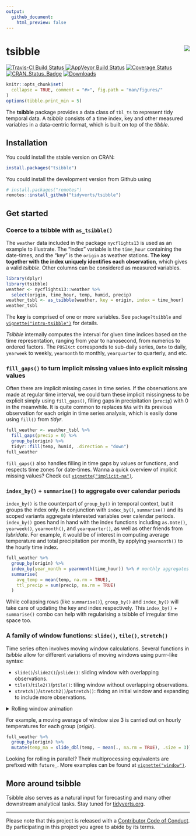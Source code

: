 ```yaml
---
output: 
  github_document:
    html_preview: false
---
```


<!-- README.md is generated from README.Rmd. Please edit that file -->

# tsibble <img src="man/figures/logo.png" align="right" />

[![Travis-CI Build Status](https://travis-ci.org/tidyverts/tsibble.svg?branch=master)](https://travis-ci.org/tidyverts/tsibble)
[![AppVeyor Build Status](https://ci.appveyor.com/api/projects/status/github/tidyverts/tsibble?branch=master&svg=true)](https://ci.appveyor.com/project/tidyverts/tsibble)
[![Coverage Status](https://codecov.io/gh/tidyverts/tsibble/branch/master/graph/badge.svg)](https://codecov.io/github/tidyverts/tsibble?branch=master)
[![CRAN_Status_Badge](http://www.r-pkg.org/badges/version/tsibble)](https://cran.r-project.org/package=tsibble)
[![Downloads](http://cranlogs.r-pkg.org/badges/tsibble?color=brightgreen)](https://cran.r-project.org/package=tsibble)

```r
knitr::opts_chunk$set(
  collapse = TRUE, comment = "#>", fig.path = "man/figures/"
)
options(tibble.print_min = 5)
```

The **tsibble** package provides a data class of `tbl_ts` to represent tidy temporal data. A *tsibble* consists of a time index, key and other measured variables in a data-centric format, which is built on top of the *tibble*.

## Installation

You could install the stable version on CRAN:

```r
install.packages("tsibble")
```

You could install the development version from Github using

```r
# install.packages("remotes")
remotes::install_github("tidyverts/tsibble")
```

## Get started

### Coerce to a tsibble with `as_tsibble()`

The `weather` data included in the package `nycflights13` is used as an example to illustrate. The "index" variable is the `time_hour` containing the date-times, and the "key" is the `origin` as weather stations. **The key together with the index uniquely identifies each observation**, which gives a valid *tsibble*. Other columns can be considered as measured variables.

```r
library(dplyr)
library(tsibble)
weather <- nycflights13::weather %>% 
  select(origin, time_hour, temp, humid, precip)
weather_tsbl <- as_tsibble(weather, key = origin, index = time_hour)
weather_tsbl
```

The **key** is comprised of one or more variables. See `package?tsibble` and [`vignette("intro-tsibble")`](http://tsibble.tidyverts.org/articles/intro-tsibble.html) for details.

*Tsibble* internally computes the interval for given time indices based on the time representation, ranging from year to nanosecond, from numerics to ordered factors. The `POSIXct` corresponds to sub-daily series, `Date` to daily, `yearweek` to weekly, `yearmonth` to monthly, `yearquarter` to quarterly, and etc.

### `fill_gaps()` to turn implicit missing values into explicit missing values

Often there are implicit missing cases in time series. If the observations are made at regular time interval, we could turn these implicit missingness to be explicit simply using `fill_gaps()`, filling gaps in precipitation (`precip`) with 0 in the meanwhile. It is quite common to replaces `NA`s with its previous observation for each origin in time series analysis, which is easily done using `fill()` from *tidyr*.

```r
full_weather <- weather_tsbl %>%
  fill_gaps(precip = 0) %>% 
  group_by(origin) %>% 
  tidyr::fill(temp, humid, .direction = "down")
full_weather
```

`fill_gaps()` also handles filling in time gaps by values or functions, and respects time zones for date-times. Wanna a quick overview of implicit missing values? Check out [`vignette("implicit-na")`](http://tsibble.tidyverts.org/articles/implicit-na.html).

### `index_by()` + `summarise()` to aggregate over calendar periods

`index_by()` is the counterpart of `group_by()` in temporal context, but it groups the index only. In conjunction with `index_by()`, `summarise()` and its scoped variants aggregate interested variables over calendar periods. `index_by()` goes hand in hand with the index functions including `as.Date()`, `yearweek()`, `yearmonth()`, and `yearquarter()`, as well as other friends from *lubridate*. For example, it would be of interest in computing average temperature and total precipitation per month, by applying `yearmonth()` to the hourly time index.

```r
full_weather %>%
  group_by(origin) %>%
  index_by(year_month = yearmonth(time_hour)) %>% # monthly aggregates
  summarise(
    avg_temp = mean(temp, na.rm = TRUE),
    ttl_precip = sum(precip, na.rm = TRUE)
  )
```

While collapsing rows (like `summarise()`), `group_by()` and `index_by()` will take care of updating the key and index respectively. This `index_by()` + `summarise()` combo can help with regularising a tsibble of irregular time space too.

### A family of window functions: `slide()`, `tile()`, `stretch()`

Time series often involves moving window calculations. Several functions in *tsibble* allow for different variations of moving windows using purrr-like syntax:

* `slide()`/`slide2()`/`pslide()`: sliding window with overlapping observations.
* `tile()`/`tile2()`/`ptile()`: tiling window without overlapping observations.
* `stretch()`/`stretch2()`/`pstretch()`: fixing an initial window and expanding to include more observations.

<details><summary>Rolling window animation</summary>

```r
library(tidyverse)
library(gganimate)
reveal_group <- function(data, group){
  group <- enquo(group)
  data <- as_tibble(data)
  data <- transmute(
    data, !! group,
    .dt = map(map(!! group, seq_len), function(groups, data) {
      data <- filter(data, !! group %in% groups)
      select(data, !! expr(-!! group))
    }, data
  ))
  unnest(data, .dt)
}
tourism_melb <- tourism %>% 
  filter(Region == "Melbourne", Purpose == "Holiday")
types <- forcats::fct_inorder(c("Slide", "Tile", "Stretch"))
slide_window <- slider(tourism_melb$Quarter, .size = 4) %>%
  map_dfr(function(x) tibble(xmin = min(x), xmax = max(x))) %>%
  mutate(ymin = -Inf, ymax = Inf, group = row_number(), type = types[1])
slide_mean <- tourism_melb %>%
  mutate(ma = slide_dbl(Trips, ~ mean(.x), .size = 4, .align = "r")) %>%
  mutate(group = pmax(0, row_number() - 3), type = types[1])
slide_revealed <- slide_mean %>%
  reveal_group(group)

tile_window <- tiler(tourism_melb$Quarter, .size = 4) %>%
  map_dfr(function(x) tibble(xmin = min(x), xmax = max(x))) %>%
  mutate(ymin = -Inf, ymax = Inf, type = types[2])
tile_window <- tile_window[c(rep(1:20, each = 4)), ] %>% 
  mutate(group = row_number())
tile_mean <- tibble(
    Quarter = do.call("c", tile(tourism_melb$Quarter, ~ .x[2], .size = 4)),
    ma = tile_dbl(tourism_melb$Trips, ~ mean(.x), .size = 4),
    type = types[2]
  )
tile_mean <- tile_mean[c(rep(1:20, each = 4)), ] %>% 
  mutate(group = row_number())
tile_revealed <- tile_mean %>%
  reveal_group(group)

stretch_window <- stretcher(tourism_melb$Quarter, .init = 4) %>%
  map_dfr(function(x) tibble(xmin = min(x), xmax = max(x))) %>%
  mutate(ymin = -Inf, ymax = Inf, group = row_number(), type = types[3])
stretch_mean <- tourism_melb %>%
  mutate(
    ma = stretch_dbl(Trips, ~ mean(.x), .init = 4),
    group = pmax(0, row_number() - 3),
    type = types[3]
  )
stretch_revealed <- stretch_mean %>%
  reveal_group(group)

window <- bind_rows(slide_window, tile_window, stretch_window)
mean <- bind_rows(slide_mean, tile_mean, stretch_mean)
revealed <- bind_rows(slide_revealed, tile_revealed, stretch_revealed)

ggplot() +
  geom_line(aes(x = Quarter, y = Trips), data = tourism_melb, colour = "grey", size = 1.2) +
  geom_rect(aes(
    xmin = xmin, xmax = xmax,
    ymin = ymin, ymax = ymax,
    group = group
  ), data = window, 
  fill = "#9ecae1", colour = "#9ecae1", size = 1.5, alpha = 0.6) +
  geom_point(aes(x = Quarter, y = ma), data = mean, size = 2, colour = "#de2d26") +
  geom_line(aes(x = Quarter, y = ma), data = revealed, size = 1.2, colour = "#de2d26") +
  xlab("Quarter") +
  ylab("Trips") +
  facet_wrap(~ type, ncol = 1) +
  theme_bw() +
  transition_manual(group)
```

<img src="man/figures/animate-1.gif" align="center" />

</details>

For example, a moving average of window size 3 is carried out on hourly temperatures for each group (*origin*).

```r
full_weather %>% 
  group_by(origin) %>% 
  mutate(temp_ma = slide_dbl(temp, ~ mean(., na.rm = TRUE), .size = 3))
```

Looking for rolling in parallel? Their multiprocessing equivalents are prefixed with `future_`. More examples can be found at [`vignette("window")`](https://tsibble.tidyverts.org/articles/window.html).

## More around tsibble

Tsibble also serves as a natural input for forecasting and many other downstream analytical tasks. Stay tuned for [tidyverts.org](https://tidyverts.org).

---
Please note that this project is released with a [Contributor Code of Conduct](.github/CODE_OF_CONDUCT.md).
By participating in this project you agree to abide by its terms.
